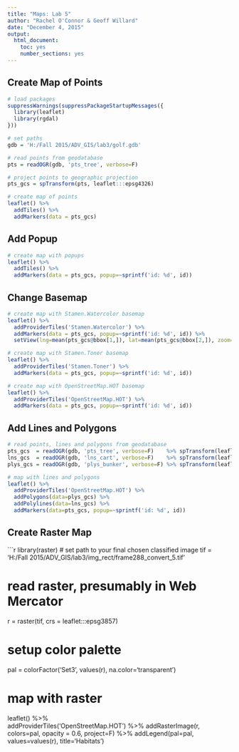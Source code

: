 ```yaml
---
title: "Maps: Lab 5"
author: "Rachel O'Connor & Geoff Willard"
date: "December 4, 2015"
output: 
  html_document:
    toc: yes
    number_sections: yes
---
```


## Create Map of Points

```r

# load packages
suppressWarnings(suppressPackageStartupMessages({
  library(leaflet)
  library(rgdal)
}))

# set paths
gdb = 'H:/Fall 2015/ADV_GIS/lab3/golf.gdb'

# read points from geodatabase
pts = readOGR(gdb, 'pts_tree', verbose=F)

# project points to geographic projection
pts_gcs = spTransform(pts, leaflet:::epsg4326)

# create map of points
leaflet() %>%
  addTiles() %>%
  addMarkers(data = pts_gcs) 
```


## Add Popup

```r

# create map with popups
leaflet() %>%
  addTiles() %>%
  addMarkers(data = pts_gcs, popup=~sprintf('id: %d', id)) 
```

## Change Basemap

```r
# create map with Stamen.Watercolor basemap
leaflet() %>%  
  addProviderTiles('Stamen.Watercolor') %>%
  addMarkers(data = pts_gcs, popup=~sprintf('id: %d', id)) %>%
  setView(lng=mean(pts_gcs@bbox[1,]), lat=mean(pts_gcs@bbox[2,]), zoom=16)

# create map with Stamen.Toner basemap
leaflet() %>%  
  addProviderTiles('Stamen.Toner') %>%
  addMarkers(data = pts_gcs, popup=~sprintf('id: %d', id))

# create map with OpenStreetMap.HOT basemap
leaflet() %>%  
  addProviderTiles('OpenStreetMap.HOT') %>%
  addMarkers(data = pts_gcs, popup=~sprintf('id: %d', id))

```

## Add Lines and Polygons

```r
# read points, lines and polygons from geodatabase
pts_gcs  = readOGR(gdb, 'pts_tree', verbose=F)    %>% spTransform(leaflet:::epsg4326)
lns_gcs  = readOGR(gdb, 'lns_cart', verbose=F)    %>% spTransform(leaflet:::epsg4326)
plys_gcs = readOGR(gdb, 'plys_bunker', verbose=F) %>% spTransform(leaflet:::epsg4326)

# map with lines and polygons
leaflet() %>%  
  addProviderTiles('OpenStreetMap.HOT') %>%
  addPolygons(data=plys_gcs) %>%  
  addPolylines(data=lns_gcs) %>%
  addMarkers(data=pts_gcs, popup=~sprintf('id: %d', id))
```

## Create Raster Map

```r

library(raster)
# set path to your final chosen classified image
tif = 'H:/Fall 2015/ADV_GIS/lab3/img_rect/frame288_convert_5.tif'
  
# read raster, presumably in Web Mercator
r = raster(tif, crs = leaflet:::epsg3857)

# setup color palette
pal = colorFactor('Set3', values(r), na.color='transparent')

# map with raster
leaflet() %>%  
  addProviderTiles('OpenStreetMap.HOT') %>%
  addRasterImage(r, colors=pal, opacity = 0.6, project=F) %>%
  addLegend(pal=pal, values=values(r), title='Habitats')